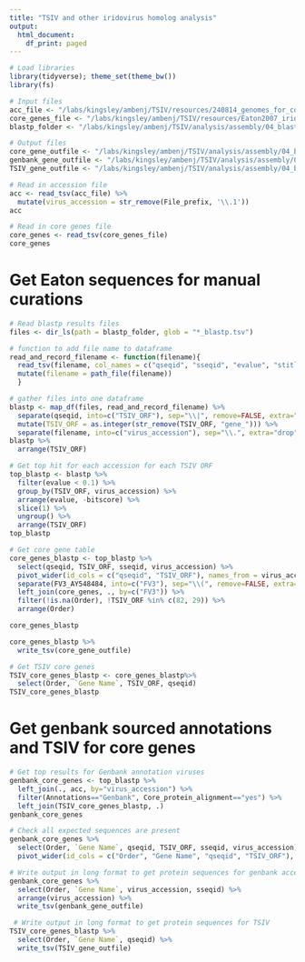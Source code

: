 ```yaml
---
title: "TSIV and other iridovirus homolog analysis"
output:
  html_document:
    df_print: paged
---
```


```r
# Load libraries
library(tidyverse); theme_set(theme_bw())
library(fs)
```

```r
# Input files
acc_file <- "/labs/kingsley/ambenj/TSIV/resources/240814_genomes_for_core_gene_analysis.txt"
core_genes_file <- "/labs/kingsley/ambenj/TSIV/resources/Eaton2007_iridovirus_core_genes.txt"
blastp_folder <- "/labs/kingsley/ambenj/TSIV/analysis/assembly/04_blastp_iridoviruses"

# Output files
core_gene_outfile <- "/labs/kingsley/ambenj/TSIV/analysis/assembly/04_blastp_iridoviruses/core_genes_needs_curation.txt"
genbank_gene_outfile <- "/labs/kingsley/ambenj/TSIV/analysis/assembly/04_blastp_iridoviruses/core_genes_genbank.txt"
TSIV_gene_outfile <- "/labs/kingsley/ambenj/TSIV/analysis/assembly/04_blastp_iridoviruses/core_genes_TSIV.txt"
```

```r
# Read in accession file
acc <- read_tsv(acc_file) %>% 
  mutate(virus_accession = str_remove(File_prefix, '\\.1'))
acc
```

```r
# Read in core genes file
core_genes <- read_tsv(core_genes_file)
core_genes
```
# Get Eaton sequences for manual curations

```r
# Read blastp results files
files <- dir_ls(path = blastp_folder, glob = "*_blastp.tsv")

# function to add file name to dataframe
read_and_record_filename <- function(filename){
  read_tsv(filename, col_names = c("qseqid", "sseqid", "evalue", "stitle", "pident", "length", "mismatch", "gapopen", "qstart", "qend", "sstart", "send", "bitscore")) %>%
  mutate(filename = path_file(filename))
  }

# gather files into one dataframe
blastp <- map_df(files, read_and_record_filename) %>% 
  separate(qseqid, into=c("TSIV_ORF"), sep="\\|", remove=FALSE, extra="drop") %>% 
  mutate(TSIV_ORF = as.integer(str_remove(TSIV_ORF, "gene_"))) %>% 
  separate(filename, into=c("virus_accession"), sep="\\.", extra="drop")
blastp %>% 
  arrange(TSIV_ORF)
```

```r
# Get top hit for each accession for each TSIV ORF
top_blastp <- blastp %>%
  filter(evalue < 0.1) %>% 
  group_by(TSIV_ORF, virus_accession) %>% 
  arrange(evalue, -bitscore) %>% 
  slice(1) %>% 
  ungroup() %>% 
  arrange(TSIV_ORF)
top_blastp
```

```r
# Get core gene table
core_genes_blastp <- top_blastp %>% 
  select(qseqid, TSIV_ORF, sseqid, virus_accession) %>% 
  pivot_wider(id_cols = c("qseqid", "TSIV_ORF"), names_from = virus_accession, values_from = sseqid) %>% 
  separate(FV3_AY548484, into=c("FV3"), sep="\\(", remove=FALSE, extra="drop") %>% 
  left_join(core_genes, ., by=c("FV3")) %>% 
  filter(!is.na(Order), !TSIV_ORF %in% c(82, 29)) %>% 
  arrange(Order)

core_genes_blastp
```


```r
core_genes_blastp %>% 
  write_tsv(core_gene_outfile)
```

```r
# Get TSIV core genes
TSIV_core_genes_blastp <- core_genes_blastp%>% 
  select(Order, `Gene Name`, TSIV_ORF, qseqid)
TSIV_core_genes_blastp
```


# Get genbank sourced annotations and TSIV for core genes

```r
# Get top results for Genbank annotation viruses
genbank_core_genes <- top_blastp %>% 
  left_join(., acc, by="virus_accession") %>% 
  filter(Annotations=="Genbank", Core_protein_alignment=="yes") %>% 
  left_join(TSIV_core_genes_blastp, .)
genbank_core_genes
```

```r
# Check all expected sequences are present
genbank_core_genes %>% 
  select(Order, `Gene Name`, qseqid, TSIV_ORF, sseqid, virus_accession) %>% 
  pivot_wider(id_cols = c("Order", "Gene Name", "qseqid", "TSIV_ORF"), names_from = virus_accession, values_from = sseqid)
```

```r
# Write output in long format to get protein sequences for genbank accessions
genbank_core_genes %>% 
  select(Order, `Gene Name`, virus_accession, sseqid) %>% 
  arrange(virus_accession) %>% 
  write_tsv(genbank_gene_outfile)
```

```r
 # Write output in long format to get protein sequences for TSIV
TSIV_core_genes_blastp %>% 
  select(Order, `Gene Name`, qseqid) %>% 
  write_tsv(TSIV_gene_outfile)
```

